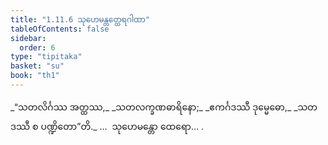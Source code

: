 ```yaml
---
title: "1.11.6 သုဟေမန္တတ္ထေရဂါထာ"
tableOfContents: false
sidebar:
  order: 6
type: "tipitaka"
basket: "su"
book: "th1"
---
```



<DynamicBreadcrumb />

<Division number="106" book="th1" e="ch" v="19" p="242">

<Paragraph number="237" type="verses" book="th1">
_“သတလိင်္ဂဿ အတ္ထဿ,_  
_သတလက္ခဏဓာရိနော;_  
_ဧကင်္ဂဒဿီ ဒုမ္မေဓော,_  
_သတဒဿီ စ ပဏ္ဍိတော”တိ._  


</Paragraph>
</Division>

<Paragraph number="238" type="center" book="th1">
…  သုဟေမန္တော ထေရော… .
</Paragraph>